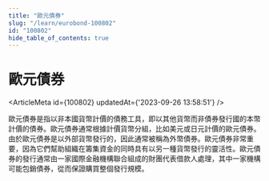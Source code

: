 ```yaml
---
title: "歐元債券"
slug: "/learn/eurobond-100802"
id: "100802"
hide_table_of_contents: true
---
```



# 歐元債券

<ArticleMeta id={100802} updatedAt={'2023-09-26 13:58:51'} />
<div className='border-solid border-b border-t-0 my-4 border-[var(--ifm-color-gray-300)]' />

歐元債券是指以非本國貨幣計價的債務工具，即以其他貨幣而非債券發行國的本幣計價的債券。歐元債券通常根據計價貨幣分組，比如美元或日元計價的歐元債券。由於歐元債券是以外部貨幣發行的，因此通常被稱為外幣債券。歐元債券非常重要，因為它們幫助組織在籌集資金的同時具有以另一種貨幣發行的靈活性。歐元債券的發行通常由一家國際金融機構聯合組成的財團代表借款人處理，其中一家機構可能包銷債券，從而保證購買整個發行規模。
